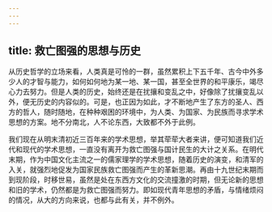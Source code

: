 ```yaml
---
---
---
```

title: 救亡图强的思想与历史
---




从历史哲学的立场来看，人类真是可怜的一群，虽然累积上下五千年、古今中外多少人的才智与能力，如何如何地为某一地、某一国，甚至全世界的和平康乐，竭尽心力去努力。但是人类的历史，始终还是在扰攘和变乱之中，好像除了扰攘变乱以外，便无历史的内容似的。可是，也正因为如此，才不断地产生了东方的圣人、西方的哲人，随时随地，在种种艰困的环境中，为人类、为国家、为民族而寻求学术思想的方案。地不分南北，人不论东西，大致都不外于此例。

我们现在从明末清初近三百年来的学术思想，举其荦荦大者来讲，便可知道我们近代和现代的学术思想，一直没有离开为救亡图强与国计民生的大计之关系。在明代末期，作为中国文化主流之一的儒家理学的学术思想，随着历史的演变，和清军的入关，就强烈地促发为国家民族救亡图强而产生的革新思潮。再由十九世纪末期而到现阶段，时移世易，虽然是处在东西方文化的交流撞激的时期，但无论新的思想和旧的学术，仍然都是为救亡图强而努力。即如现代青年思想的矛盾，与情绪烦闷的情况，从大的方向来说，也都与此有关，并不例外。